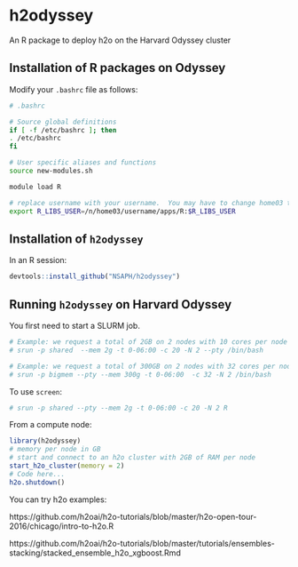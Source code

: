 # h2odyssey
An R package to deploy h2o on the Harvard Odyssey cluster

## Installation of R packages on Odyssey

Modify your `.bashrc` file as follows:

```bash
# .bashrc

# Source global definitions
if [ -f /etc/bashrc ]; then
. /etc/bashrc
fi

# User specific aliases and functions
source new-modules.sh

module load R

# replace username with your username.  You may have to change home03 too.
export R_LIBS_USER=/n/home03/username/apps/R:$R_LIBS_USER
```

## Installation of `h2odyssey`

In an R session:

```r
devtools::install_github("NSAPH/h2odyssey")
```

## Running `h2odyssey` on Harvard Odyssey

You first need to start a SLURM job.

```bash
# Example: we request a total of 2GB on 2 nodes with 10 cores per node in the shared partition
# srun -p shared  --mem 2g -t 0-06:00 -c 20 -N 2 --pty /bin/bash

# Example: we request a total of 300GB on 2 nodes with 32 cores per node in the bigmem partition
# srun -p bigmem --pty --mem 300g -t 0-06:00  -c 32 -N 2 /bin/bash
```

To use `screen`:
```bash
# srun -p shared --pty --mem 2g -t 0-06:00 -c 20 -N 2 R
```

From a compute node:

```r
library(h2odyssey)
# memory per node in GB
# start and connect to an h2o cluster with 2GB of RAM per node
start_h2o_cluster(memory = 2) 
# Code here...
h2o.shutdown()
```

You can try h2o examples:

https://github.com/h2oai/h2o-tutorials/blob/master/h2o-open-tour-2016/chicago/intro-to-h2o.R

https://github.com/h2oai/h2o-tutorials/blob/master/tutorials/ensembles-stacking/stacked_ensemble_h2o_xgboost.Rmd




